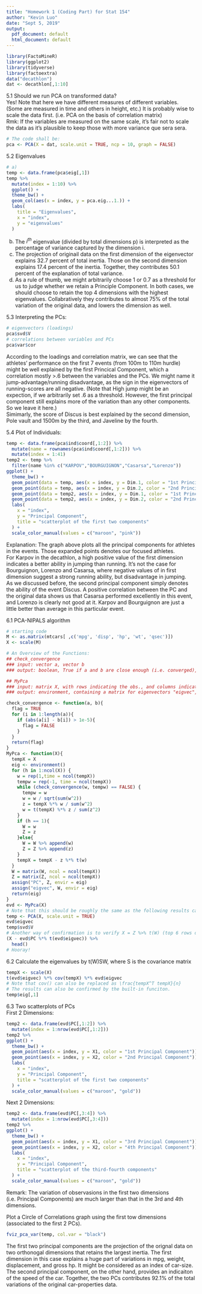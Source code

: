 ```yaml
---
title: "Homework 1 (Coding Part) for Stat 154"
author: "Kevin Luo"
date: "Sept 5, 2019"
output:
  pdf_document: default
  html_document: default
---
```


\section{Problem 5}
```r
library(FactoMineR)
library(ggplot2)
library(tidyverse)
library(factoextra)
data("decathlon")
dat <- decathlon[,1:10]
```

5.1 Should we run PCA on transformed data?  
Yes! Note that here we have different measures of different variables. (Some are measured in time and others in height, etc.) It is probably wise to scale the data first. (i.e. PCA on the basis of correlation matrix)  
Rmk: If the variables are measured on the same scale, it's fair not to scale the data as it's plausible to keep those with more variance que sera sera.
```r
# The code shall be:
pca <- PCA(X = dat, scale.unit = TRUE, ncp = 10, graph = FALSE)
```

5.2 Eigenvalues
```r
# a)
temp <- data.frame(pca$eig[,1])
temp %>%
  mutate(index = 1:10) %>%
  ggplot() +
  theme_bw() +
  geom_col(aes(x = index, y = pca.eig...1.)) +
  labs(
    title = "Eigenvalues",
    x = "index",
    y = "eigenvalues"
  )
```

b) The $i^{th}$ eigenvalue (divided by total dimensions p) is interpreted as the percentage of variance captured by the dimension i.  
c) The projection of originail data on the first dimension of the eigenvector explains 32.7 percent of total inertia. Those on the second dimension explains 17.4 percent of the inertia. Together, they contributes 50.1 percent of the explanation of total variance.  
d) As a rule of thumb, we might arbitrarily choose 1 or 0.7 as a threshold for us to judge whether we retain a Principle Component. In both cases, we should choose to retain the top 4 dimensions with the highest eigenvalues. Collabratively they contributes to almost 75% of the total variation of the original data, and lowers the dimension as well.  

5.3 Interpreting the PCs:
```r
# eigenvectors (loadings)
pca$svd$V
# correlations between variables and PCs
pca$var$cor
```

According to the loadings and correlation matrix, we can see that the athletes' performance on the first 7 events (from 100m to 110m hurdle) might be well explained by the first Princical Component, which a correlation mostly >.6 between the variables and the PCs. We might name it jump-advantage/running disadvantage, as the sign in the eigenvectors of running-scores are all negative. (Note that High jump might be an expection, if we arbitrarily set .6 as a threshold. However, the first principal component still explains more of the variation than any other components. So we leave it here.)  
Simimarly, the score of Discus is best explained by the second dimension, Pole vault and 1500m by the third, and Javeline by the fourth.  

5.4 Plot of Individuals:
```r
temp <- data.frame(pca$ind$coord[,1:2]) %>%
  mutate(name = rownames(pca$ind$coord[,1:2])) %>%
  mutate(index = 1:41)
temp2 <- temp %>%
  filter(name %in% c("KARPOV","BOURGUIGNON","Casarsa","Lorenzo"))
ggplot() +
  theme_bw() +
  geom_point(data = temp, aes(x = index, y = Dim.1, color = "1st Principal Component")) +
  geom_point(data = temp, aes(x = index, y = Dim.2, color = "2nd Principal Component")) +
  geom_point(data = temp2, aes(x = index, y = Dim.1, color = "1st Principal Component"), size = 5) +
  geom_point(data = temp2, aes(x = index, y = Dim.2, color = "2nd Principal Component"), size = 5) +
  labs(
    x = "index",
    y = "Principal Component", 
    title = "scatterplot of the first two components"
  ) +
  scale_color_manual(values = c("maroon", "pink"))
```

Explanation: The graph above plots all the principal components for athletes in the events. Those expanded points denotes our focused athletes.   
For Karpov in the decathlon, a high positive value of the first dimension indicates a better ability in jumping than running. It's not the case for Bourguignon, Lorenzo and Casarsa, where negative values of in first dimension suggest a strong running ability, but disadvantage in jumping.  
As we discussed before, the second principal component simply denotes the ability of the event Discus. A positive correlation between the PC and the original data shows us that Casarsa performed excellently in this event, and Lorenzo is clearly not good at it. Karpov and Bourguignon are just a little better than average in this particular event.  

\section*{Problem 6}
6.1 PCA-NIPALS algorithm  
```r
# starting code
M <- as.matrix(mtcars[ ,c('mpg', 'disp', 'hp', 'wt', 'qsec')])
X <- scale(M)
```

```r
# An Overview of the Functions:
## check_convergence
### input: vector a, vector b
### output: boolean, True if a and b are close enough (i.e. converged), False if otherwise

## MyPca
### input: matrix X, with rows indicating the obs., and columns indicating the variables.
### output: environment, containing a matrix for eigenvectors "eigvec", eigenvalues "eigval", and PCs "PC"

check_convergence <- function(a, b){
  flag = TRUE
  for (i in 1:length(a)){
    if (abs(a[i] - b[i]) > 1e-5){
      flag = FALSE
    }
  }
  return(flag)
}
MyPca <- function(X){
  tempX = X
  eig <- environment()
  for (h in 1:ncol(X)) {
    w = rep(1,time = ncol(tempX))
    tempw = rep(-1, time = ncol(tempX))
    while (check_convergence(w, tempw) == FALSE) {
      tempw = w
      w = w / sqrt(sum(w^2))
      z = tempX %*% w / sum(w^2)
      w = t(tempX) %*% z / sum(z^2)
    }
    if (h == 1){
      W = w
      Z = z
    }else{
      W = W %>% append(w)
      Z = Z %>% append(z)
    }
    tempX = tempX - z %*% t(w)
  }
  W = matrix(W, ncol = ncol(tempX))
  Z = matrix(Z, ncol = ncol(tempX))
  assign("PC", Z, envir = eig)
  assign("eigvec", W, envir = eig)
  return(eig)
}
evd <- MyPca(X)
# Note that this should be roughly the same as the following results calculated by bulit-in functions
temp <- PCA(X, scale.unit = TRUE)
evd$eigvec
temp$svd$V
# Another way of confirmation is to verify X = Z %>% t(W) (top 6 rows displayed)
(X - evd$PC %*% t(evd$eigvec)) %>%
  head()
# Hooray!
```

6.2 Calculate the eigenvalues by t(W)SW, where S is the covariance matrix
```r
tempX <- scale(X)
t(evd$eigvec) %*% cov(tempX) %*% evd$eigvec
# Note that cov() can also be replaced as \frac{tempX^T tempX}{n}
# The results can also be confirmed by the built-in funciton.
temp$eig[,1]
```

6.3 Two scatterplots of PCs  
First 2 Dimensions:
```r
temp2 <- data.frame(evd$PC[,1:2]) %>%
  mutate(index = 1:nrow(evd$PC[,1:2]))
temp2 %>%
ggplot() +
  theme_bw() +
  geom_point(aes(x = index, y = X1, color = "1st Principal Component")) +
  geom_point(aes(x = index, y = X2, color = "2nd Principal Component")) +
  labs(
    x = "index",
    y = "Principal Component", 
    title = "scatterplot of the first two components"
  ) +
  scale_color_manual(values = c("maroon", "gold"))
```
Next 2 Dimensions:
```r
temp2 <- data.frame(evd$PC[,3:4]) %>%
  mutate(index = 1:nrow(evd$PC[,3:4]))
temp2 %>%
ggplot() +
  theme_bw() +
  geom_point(aes(x = index, y = X1, color = "3rd Principal Component")) +
  geom_point(aes(x = index, y = X2, color = "4th Principal Component")) +
  labs(
    x = "index",
    y = "Principal Component", 
    title = "scatterplot of the third-fourth components"
  ) +
  scale_color_manual(values = c("maroon", "gold"))
```

Remark: The variation of observasions in the first two dimensions (i.e. Principal Components) are much larger than that in the 
3rd and 4th dimensions.

Plot a Circle of Correlations graph using the first tow dimensions (associated to the first 2 PCs).
```r
fviz_pca_var(temp, col.var = "black")
```

The first two principal components are the projection of the orignal data on two orthonogal dimensions that retains the largest inertia. The first dimension in this case explains a huge part of variations in mpg, weight, displacement, and gross hp. It might be considered as an index of car-size. The second principal component, on the other hand, provides an indicaiton of the speed of the car. Together, the two PCs contributes 92.1% of the total variations of the original car-properties data.


